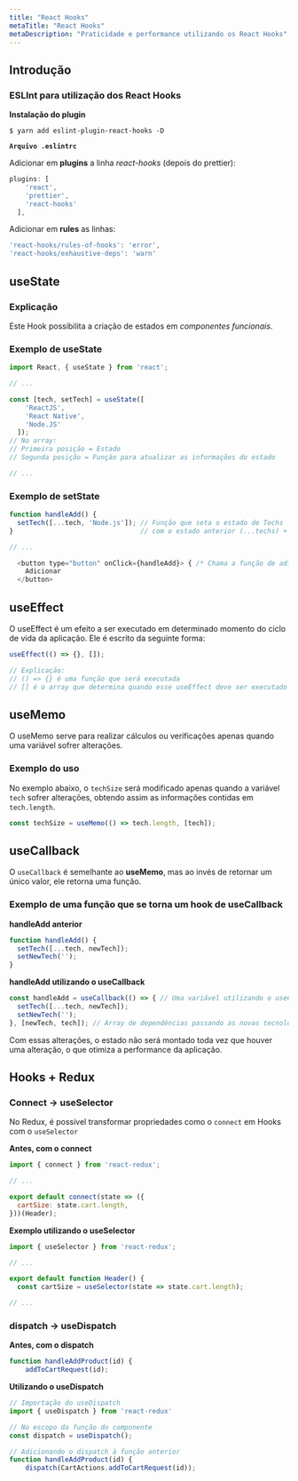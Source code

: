 ```yaml
---
title: "React Hooks"
metaTitle: "React Hooks"
metaDescription: "Praticidade e performance utilizando os React Hooks"
---
```


## Introdução

### ESLInt para utilização dos React Hooks

**Instalação do plugin**

```shell
$ yarn add eslint-plugin-react-hooks -D
```

**`Arquivo .eslintrc`**

Adicionar em **plugins** a linha *react-hooks* (depois do prettier):

```js
plugins: [
    'react',
    'prettier',
    'react-hooks'
  ],
```

Adicionar em **rules** as linhas:

```js
'react-hooks/rules-of-hooks': 'error',
'react-hooks/exhaustive-deps': 'warn'
```

## useState

### Explicação

Este Hook possibilita a criação de estados em *componentes funcionais*.

### Exemplo de useState

```js
import React, { useState } from 'react';

// ...

const [tech, setTech] = useState([
    'ReactJS',
    'React Native',
    'Node.JS'
  ]);
// No array:
// Primeira posição = Estado
// Segunda posição = Função para atualizar as informações do estado

// ...
```

### Exemplo de setState

```js
function handleAdd() {
  setTech([...tech, 'Node.js']); // Função que seta o estado de Techs
}                                // com o estado anterior (...techs) + a tecnologia Node.js

// ...

  <button type="button" onClick={handleAdd}> { /* Chama a função de adicionar tecnologia ao clicar */ }
    Adicionar
  </button>
```

## useEffect

O useEffect é um efeito a ser executado em determinado momento do ciclo de vida da aplicação. Ele é escrito da seguinte forma:

```js
useEffect(() => {}, []);

// Explicação:
// () => {} é uma função que será executada
// [] é o array que determina quando esse useEffect deve ser executado
```

## useMemo

O useMemo serve para realizar cálculos ou verificações apenas quando uma variável sofrer alterações.

### Exemplo do uso

No exemplo abaixo, o `techSize` será modificado apenas quando a variável `tech` sofrer alterações, obtendo assim as informações contidas em `tech.length`.

```js
const techSize = useMemo(() => tech.length, [tech]);
```

## useCallback

O `useCallback` é semelhante ao **useMemo**, mas ao invés de retornar um único valor, ele retorna uma função.

### Exemplo de uma função que se torna um hook de useCallback

**handleAdd anterior**
```js
function handleAdd() {
  setTech([...tech, newTech]);
  setNewTech('');
}
```

**handleAdd utilizando o useCallback**
```js
const handleAdd = useCallback(() => { // Uma variável utilizando o useCallback que retorna uma função
  setTech([...tech, newTech]);
  setNewTech('');
}, [newTech, tech]); // Array de dependências passando as novas tecnologias vindas do input como primeiro índice e as tecnologias no segundo índice do array
```

Com essas alterações, o estado não será montado toda vez que houver uma alteração, o que otimiza a performance da aplicação.


## Hooks + Redux

### Connect -> useSelector

No Redux, é possível transformar propriedades como o `connect` em Hooks com o `useSelector`

**Antes, com o connect**
```js
import { connect } from 'react-redux';

// ...

export default connect(state => ({
  cartSize: state.cart.length,
}))(Header);
```

**Exemplo utilizando o useSelector**
```js
import { useSelector } from 'react-redux';

// ...

export default function Header() {
  const cartSize = useSelector(state => state.cart.length);

// ...
```

### dispatch -> useDispatch

**Antes, com o dispatch**
```js
function handleAddProduct(id) {
    addToCartRequest(id);
```

**Utilizando o useDispatch**
```js
// Importação do useDispatch
import { useDispatch } from 'react-redux'

// No escopo da função do componente
const dispatch = useDispatch();

// Adicionando o dispatch à função anterior
function handleAddProduct(id) {
    dispatch(CartActions.addToCartRequest(id));
```
